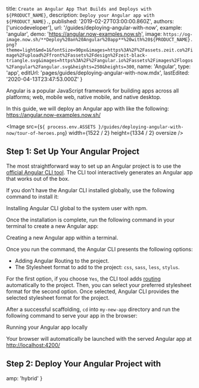 
  title: `Create an Angular App That Builds and Deploys with ${PRODUCT_NAME}`,
  description: `Deploy your Angular app with ${PRODUCT_NAME}.`,
  published: '2019-02-27T03:00:00.860Z',
  authors: ['unicodeveloper'],
  url: '/guides/deploying-angular-with-now',
  example: 'angular',
  demo: 'https://angular.now-examples.now.sh',
  image: `https://og-image.now.sh/**Deploy%20an%20Angular%20app**%20with%20${PRODUCT_NAME}.png?theme=light&md=1&fontSize=90px&images=https%3A%2F%2Fassets.zeit.co%2Fimage%2Fupload%2Ffront%2Fassets%2Fdesign%2Fzeit-black-triangle.svg&images=https%3A%2F%2Fangular.io%2Fassets%2Fimages%2Flogos%2Fangular%2Fangular.svg&heights=250&heights=300`,
  name: 'Angular',
  type: 'app',
  editUrl: 'pages/guides/deploying-angular-with-now.mdx',
  lastEdited: '2020-04-13T23:47:53.000Z'
}

Angular is a popular JavaScript framework for building apps across all platforms; web, mobile web, native mobile, and native desktop.

In this guide, we will deploy an Angular app with [<ProductName />](/docs/v2) like the following: <https://angular.now-examples.now.sh/>

<Image
  src={`${
    process.env.ASSETS
  }/guides/deploying-angular-with-now/tour-of-heroes.png`}
  width={1522 / 2}
  height={1334 / 2}
  oversize
/>

## Step 1: Set Up Your Angular Project

The most straightforward way to set up an Angular project is to use the [official Angular CLI tool](https://angular.io/cli). The CLI tool interactively generates an Angular app that works out of the box.

If you don't have the Angular CLI installed globally, use the following command to install it:

<Snippet dark text="npm i -g @angular/cli" />
<Caption>Installing Angular CLI global to the system user with <Link href="https://www.npmjs.com/package/@angular/cli">npm</Link>.</Caption>

Once the installation is complete, run the following command in your terminal to create a new Angular app:

<Snippet dark text="ng new my-new-app" />
<Caption>Creating a new Angular app within a terminal.</Caption>

Once you run the command, the Angular CLI presents the following options:

- Adding Angular Routing to the project.
- The Stylesheet format to add to the project: `css`, `sass`, `less`, `stylus`.

For the first option, if you choose `Yes`, the CLI tool adds [routing](https://angular.io/guide/router) automatically to the project. Then, you can select your preferred stylesheet format for the second option. Once selected, Angular CLI provides the selected stylesheet format for the project.

After a successful scaffolding, `cd` into `my-new-app` directory and run the following command to serve your app in the browser:

<Snippet dark text="ng serve --open" />
<Caption>Running your Angular app locally</Caption>

Your browser will automatically be launched with the served Angular app at <http://localhost:4200/>

## Step 2: Deploy Your Angular Project with <ProductNameWrapper name={PRODUCT_NAME} />

<DeploySection meta={meta} />


  amp: 'hybrid'
}
